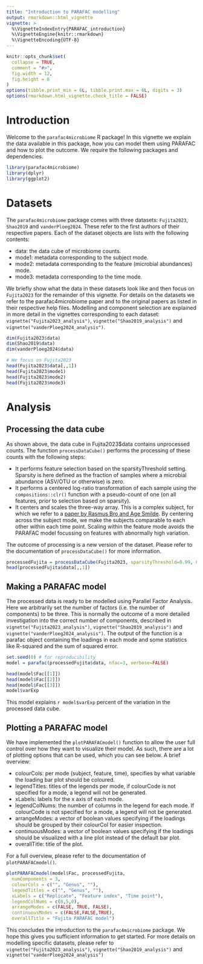 ```yaml
---
title: "Introduction to PARAFAC modelling"
output: rmarkdown::html_vignette
vignette: >
  %\VignetteIndexEntry{PARAFAC_introduction}
  %\VignetteEngine{knitr::rmarkdown}
  %\VignetteEncoding{UTF-8}
---
```


```r
knitr::opts_chunk$set(
  collapse = TRUE,
  comment = "#>",
  fig.width = 12,
  fig.height = 6
)
options(tibble.print_min = 6L, tibble.print.max = 6L, digits = 3)
options(rmarkdown.html_vignette.check_title = FALSE)
```

# Introduction
Welcome to the `parafac4microbiome` R package! In this vignette we explain the data available in this package, how you can model them using PARAFAC and how to plot the outcome. We require the following packages and dependencies.

```r
library(parafac4microbiome)
library(dplyr)
library(ggplot2)
```

# Datasets
The `parafac4microbiome` package comes with three datasets: `Fujita2023`, `Shao2019` and `vanderPloeg2024`. These refer to the first authors of their respective papers. Each of the dataset objects are lists with the following contents:

*   data: the data cube of microbiome counts.
*   mode1: metadata corresponding to the subject mode.
*   mode2: metadata corresponding to the feature (microbial abundances) mode.
*   mode3: metadata corresponding to the time mode.

We briefly show what the data in these datasets look like and then focus on `Fujita2023` for the remainder of this vignette. For details on the datasets we refer to the parafac4microbiome paper and to the original papers as listed in their respective help files. Modelling and component selection are explained in more detail in the vignettes corresponding to each dataset: `vignette("Fujita2023_analysis")`, `vignette("Shao2019_analysis")` and `vignette("vanderPloeg2024_analysis")`.

```r
dim(Fujita2023$data)
dim(Shao2019$data)
dim(vanderPloeg2024$data)

# We focus on Fujita2023
head(Fujita2023$data[,,1])
head(Fujita2023$mode1)
head(Fujita2023$mode2)
head(Fujita2023$mode3)
```

# Analysis
## Processing the data cube
As shown above, the data cube in Fujita2023$data contains unprocessed counts. The function `processDataCube()` performs the processing of these counts with the following steps:

*   It performs feature selection based on the sparsityThreshold setting. Sparsity is here defined as the fraction of samples where a microbial abundance (ASV/OTU or otherwise) is zero.
*   It performs a centered log-ratio transformation of each sample using the `compositions::clr()` function with a pseudo-count of one (on all features, prior to selection based on sparsity).
*   It centers and scales the three-way array. This is a complex subject, for which we refer to a [paper by Rasmus Bro and Age Smilde](https://doi.org/10.1002/cem.773). By centering across the subject mode, we make the subjects comparable to each other within each time point. Scaling within the feature mode avoids the PARAFAC model focussing on features with abnormally high variation.

The outcome of processing is a new version of the dataset. Please refer to the documentation of `processDataCube()` for more information.

```r
processedFujita = processDataCube(Fujita2023, sparsityThreshold=0.99, CLR=TRUE, centerMode=1, scaleMode=2)
head(processedFujita$data[,,1])
```

## Making a PARAFAC model
The processed data is ready to be modelled using Parallel Factor Analysis. Here we arbitrarily set the number of factors (i.e. the number of components) to be three. This is normally the outcome of a more detailed investigation into the correct number of components, described in `vignette("Fujita2023_analysis")`, `vignette("Shao2019_analysis")` and `vignette("vanderPloeg2024_analysis")`. The output of the function is a parafac object containing the loadings in each mode and some statistics like R-squared and the sum of squared error.

```r
set.seed(0) # for reproducibility
model = parafac(processedFujita$data, nfac=3, verbose=FALSE)

head(model$Fac[[1]])
head(model$Fac[[2]])
head(model$Fac[[3]])
model$varExp
```

This model explains `r model$varExp` percent of the variation in the processed data cube.

## Plotting a PARAFAC model
We have implemented the `plotPARAFACmodel()` function to allow the user full control over how they want to visualize their model. As such, there are a lot of plotting options that can be used, which you can see below. A brief overview:

*    colourCols: per mode (subject, feature, time), specifies by what variable the loading bar plot should be coloured.
*    legendTitles: titles of the legends per mode, if colourCode is not specified for a mode, a legend will not be generated.
*    xLabels: labels for the x axis of each mode.
*    legendColNums: the number of columns in the legend for each mode. If colourCode is not specified for a mode, a legend will not be generated.
*    arrangeModes: a vector of boolean values specifying if the loadings should be grouped by their colourCol for easier inspection.
*    continuousModes: a vector of boolean values specifying if the loadings should be visualized with a line plot instead of the default bar plot.
*    overallTitle: title of the plot.

For a full overview, please refer to the documentation of `plotPARAFACmodel()`.

```r
plotPARAFACmodel(model$Fac, processedFujita,
  numComponents = 3,
  colourCols = c("", "Genus", ""),
  legendTitles = c("", "Genus", ""),
  xLabels = c("Replicate", "Feature index", "Time point"),
  legendColNums = c(0,5,0),
  arrangeModes = c(FALSE, TRUE, FALSE),
  continuousModes = c(FALSE,FALSE,TRUE),
  overallTitle = "Fujita PARAFAC model")
```

This concludes the introduction to the `parafac4microbiome` package. We hope this gives you sufficient information to get started. For more details on modelling specific datasets, please refer to `vignette("Fujita2023_analysis")`, `vignette("Shao2019_analysis")` and `vignette("vanderPloeg2024_analysis")`
